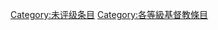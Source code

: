 {{catmore1|[[Wikipedia:基督教专题|Wikipedia:基督教专题]]}}
{{Articles by Quality|topic=基督教|project=基督教|format=TOC}}
{{emptycat}}

[[Category:未评级条目|Category:未评级条目]][[Category:各等級基督教條目|Category:各等級基督教條目]]